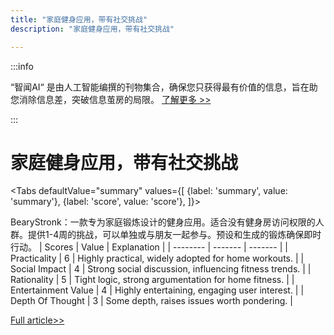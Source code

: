 ```yaml
---
title: "家庭健身应用，带有社交挑战"
description: "家庭健身应用，带有社交挑战"

---
```



:::info

“智闻AI“ 是由人工智能编撰的刊物集合，确保您只获得最有价值的信息，旨在助您消除信息差，突破信息茧房的局限。  [了解更多 >>](/)

:::

# 家庭健身应用，带有社交挑战


<Tabs
	defaultValue="summary"
	values={[
	{label: 'summary', value: 'summary'},
	{label: 'score', value: 'score'},
]}>
<TabItem value="summary">


BearyStronk：一款专为家庭锻炼设计的健身应用。适合没有健身房访问权限的人群。提供1-4周的挑战，可以单独或与朋友一起参与。预设和生成的锻炼确保即时行动。
</TabItem>
<TabItem value="score">
	| Scores     | Value   | Explanation |
	| -------- | ------- | ------- |
	| Practicality  | 6    | Highly practical, widely adopted for home workouts.    |
	| Social Impact | 4     | Strong social discussion, influencing fitness trends.    |
	| Rationality    | 5    | Tight logic, strong argumentation for home fitness.    |
	| Entertainment Value    | 4    | Highly entertaining, engaging user interest.    |
	| Depth Of Thought    | 3    | Some depth, raises issues worth pondering.    |
</TabItem>
</Tabs>

[Full article>>](https://www.producthunt.com/posts/bearystronk)
